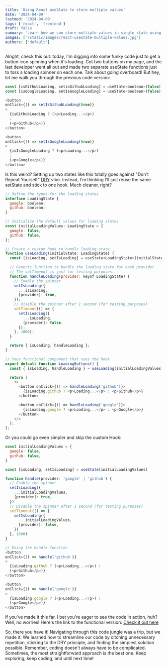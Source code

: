 ```yaml
---
title: 'Using React useState to store multiple values'
date: '2024-04-09'
lastmod: '2024-04-09'
tags: ['react', 'frontend']
draft: false
summary: 'Learn how we can store multiple values in single state using useState hook in functional component.'
images: ['/static/images/react-usestate-multiple-values.jpg']
authors: ['default']
---
```


Alright, check this out: today, I'm digging into some funky code just to get a button icon spinning when it's loading. Got two buttons on my page, and the last developer went all out and made two separate useState functions just to toss a loading spinner on each one. Talk about going overboard! But hey, let me walk you through the previous code version:

```js
const [isGithubLoading, setisGithubLoading] = useState<boolean>(false)
const [isGoogleLoading, setIsGoogleLoading] = useState<boolean>(false)

<button
onClick={() => setIsGithubLoading(true)}
>
  {isGithubLoading ? (<p>Loading...</p>)
  :
  (<p>Github</p>)}
</button>

<button
onClick={() => setIsGoogleLoading(true)}
>
  {isIsGoogleLoading ? (<p>Loading...</p>)
  :
  (<p>Google</p>)}
</button>
```

Is this weird? Setting up two states like this totally goes against "Don't Repeat Yourself" [DRY](https://en.wikipedia.org/wiki/Don%27t_repeat_yourself) vibe. Instead, I'm thinking I'll just reuse the same setState and stick to one hook. Much cleaner, right?

```js
// Define the types for the loading states
interface LoadingState {
  google: boolean;
  github: boolean;
}

// Initialize the default values for loading states
const initialLoadingValues: LoadingState = {
  google: false,
  github: false,
};

// Create a custom hook to handle loading state
function useLoading(initialState: LoadingState) {
  const [isLoading, setIsLoading] = useState<LoadingState>(initialState);

  // Generic function to handle the loading state for each provider
  // The setTimeout is just for testing purposes.
  function handleLoading(provider: keyof LoadingState) {
    // Enable the spinner
    setIsLoading({
      ...isLoading,
      [provider]: true,
    });
    // Disable the spinner after 1 second (for testing purposes)
    setTimeout(() => {
      setIsLoading({
        ...isLoading,
        [provider]: false,
      });
    }, 1000);
  }

  return { isLoading, handleLoading };
}

// Your functional component that uses the hook
export default function LoadingButtons() {
  const { isLoading, handleLoading } = useLoading(initialLoadingValues);

  return (
    <>
      <button onClick={() => handleLoading('github')}>
        {isLoading.github ? <p>Loading...</p> : <p>Github</p>}
      </button>

      <button onClick={() => handleLoading('google')}>
        {isLoading.google ? <p>Loading...</p> : <p>Google</p>}
      </button>
    </>
  );
};
```

Or you could go even simpler and skip the custom Hook:

```js
const initialLoadingValues = {
  google: false,
  github: false,
}

const [isLoading, setIsLoading] = useState(initialLoadingValues)

function handle(provider: 'google' | 'github') {
  // Enable the spinner
  setIsLoading({
    ...initialLoadingValues,
    [provider]: true,
  })
  // Disable the spinner after 1 second (for testing purposes)
  setTimeout(() => {
    setIsLoading({
      ...initialLoadingValues,
      [provider]: false,
    })
  }, 1000)
}

// Using the handle function
<button
onClick={() => handle('github')}
>
  {isLoading.github ? (<p>Loading...</p>) :
  (<p>Github</p>)}
</button>

<button
onClick={() => handle('google')}
>
  {isLoading.google ? (<p>Loading...</p>) :
  (<p>Google</p>)}
</button>

```

If you've made it this far, I bet you're eager to see the code in action, huh? Well, no worries! Here's the link to the functional version: [Check it out here](https://bit.ly/usestate-storing-multiple-values)

So, there you have it! Navigating through this code jungle was a trip, but we made it. We learned how to streamline our code by ditching unnecessary repetition, sticking to the DRY principle, and finding the simplest solution possible. Remember, coding doesn't always have to be complicated. Sometimes, the most straightforward approach is the best one. Keep exploring, keep coding, and until next time!
